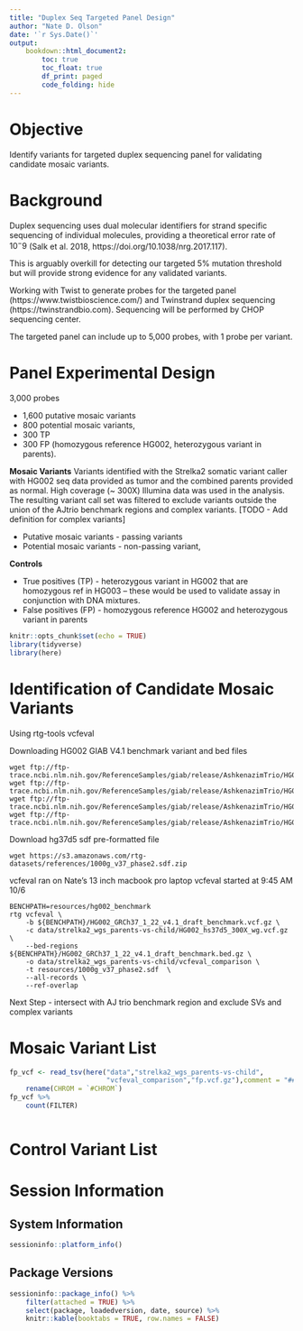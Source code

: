 ```yaml
---
title: "Duplex Seq Targeted Panel Design"
author: "Nate D. Olson"
date: '`r Sys.Date()`'
output: 
    bookdown::html_document2:
        toc: true
        toc_float: true
        df_print: paged
        code_folding: hide
---
```


# Objective
Identify variants for targeted duplex sequencing panel for validating candidate mosaic variants.

# Background
Duplex sequencing uses dual molecular identifiers for strand specific sequencing of individual molecules, providing a theoretical error rate of $10^-9$ (Salk et al. 2018, https://doi.org/10.1038/nrg.2017.117).

This is arguably overkill for detecting our targeted 5% mutation threshold but will provide strong evidence for any validated variants.

Working with Twist to generate probes for the targeted panel (https://www.twistbioscience.com/) and Twinstrand duplex sequencing (https://twinstrandbio.com). Sequencing will be performed by CHOP sequencing center.

The targeted panel can include up to 5,000 probes, with 1 probe per variant.

# Panel Experimental Design 
3,000 probes

* 1,600 putative mosaic variants  
* 800 potential mosaic variants,
* 300 TP 
* 300 FP (homozygous reference HG002, heterozygous variant in parents).

__Mosaic Variants__
Variants identified with the Strelka2 somatic variant caller with HG002 seq data provided as tumor and the combined parents provided as normal. High coverage (~ 300X) Illumina data was used in the analysis.
The resulting variant call set was filtered to exclude variants outside the union of the AJtrio benchmark regions and complex variants. [TODO - Add definition for complex variants]

* Putative mosaic variants - passing variants
* Potential mosaic variants - non-passing variant, 

__Controls__  

* True positives (TP) - heterozygous variant in HG002 that are homozygous ref in HG003 – these would be used to validate assay in conjunction with DNA mixtures.  
* False positives (FP) - homozygous reference HG002 and heterozygous variant in parents  


```r
knitr::opts_chunk$set(echo = TRUE)
library(tidyverse)
library(here)
```

# Identification of Candidate Mosaic Variants
Using rtg-tools vcfeval

Downloading HG002 GIAB V4.1 benchmark variant and bed files
```
wget ftp://ftp-trace.ncbi.nlm.nih.gov/ReferenceSamples/giab/release/AshkenazimTrio/HG002_NA24385_son/NISTv4.1/GRCh37/HG002_GRCh37_1_22_v4.1_draft_benchmark.bed.gz
wget ftp://ftp-trace.ncbi.nlm.nih.gov/ReferenceSamples/giab/release/AshkenazimTrio/HG002_NA24385_son/NISTv4.1/GRCh37/HG002_GRCh37_1_22_v4.1_draft_benchmark.bed.gz.tbi 
wget ftp://ftp-trace.ncbi.nlm.nih.gov/ReferenceSamples/giab/release/AshkenazimTrio/HG002_NA24385_son/NISTv4.1/GRCh37/HG002_GRCh37_1_22_v4.1_draft_benchmark.vcf.gz
wget ftp://ftp-trace.ncbi.nlm.nih.gov/ReferenceSamples/giab/release/AshkenazimTrio/HG002_NA24385_son/NISTv4.1/GRCh37/HG002_GRCh37_1_22_v4.1_draft_benchmark.vcf.gz.tbi
```

Download hg37d5 sdf pre-formatted file
```
wget https://s3.amazonaws.com/rtg-datasets/references/1000g_v37_phase2.sdf.zip
```

vcfeval ran on Nate's 13 inch macbook pro laptop
vcfeval started at 9:45 AM 10/6
```
BENCHPATH=resources/hg002_benchmark
rtg vcfeval \
    -b ${BENCHPATH}/HG002_GRCh37_1_22_v4.1_draft_benchmark.vcf.gz \
    -c data/strelka2_wgs_parents-vs-child/HG002_hs37d5_300X_wg.vcf.gz \
    --bed-regions ${BENCHPATH}/HG002_GRCh37_1_22_v4.1_draft_benchmark.bed.gz \
    -o data/strelka2_wgs_parents-vs-child/vcfeval_comparison \
    -t resources/1000g_v37_phase2.sdf  \
    --all-records \
    --ref-overlap 
```

Next Step - intersect with AJ trio benchmark region and exclude SVs and complex variants

# Mosaic Variant List
```r
fp_vcf <- read_tsv(here("data","strelka2_wgs_parents-vs-child",
                        "vcfeval_comparison","fp.vcf.gz"),comment = "##") %>% 
    rename(CHROM = `#CHROM`)
fp_vcf %>% 
    count(FILTER)
```
```r

```


# Control Variant List

# Session Information
## System Information
```r
sessioninfo::platform_info()
```


## Package Versions
```r
sessioninfo::package_info() %>% 
    filter(attached = TRUE) %>% 
    select(package, loadedversion, date, source) %>%
    knitr::kable(booktabs = TRUE, row.names = FALSE)
```